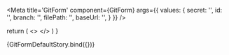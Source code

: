 

<Meta 
  title='GitForm' 
  component={GitForm} 
  args={{
    values: {
      secret: '',
      id: '',
      branch: '',
      filePath: '',
      baseUrl: '',
    }
  }}
/>

<ArgsTable of={GitForm}/>

  return (
    <>
    <GitForm values={args.values}/>
    </>
  )
}

<Canvas>
  <Story name='Default'>
    {GitFormDefaultStory.bind({})}
  </Story>
</Canvas>